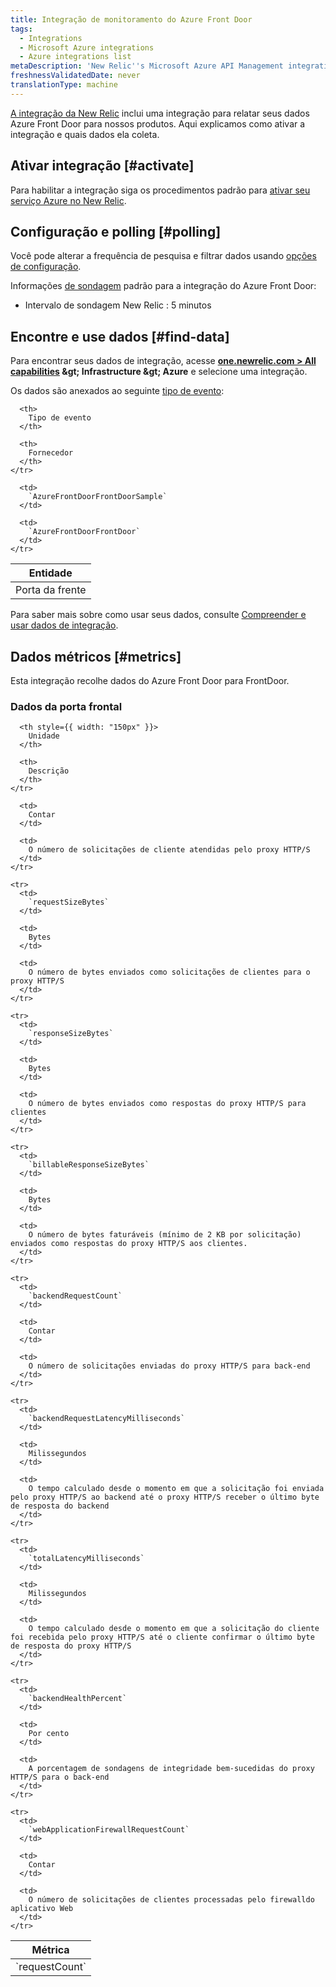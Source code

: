 ```yaml
---
title: Integração de monitoramento do Azure Front Door
tags:
  - Integrations
  - Microsoft Azure integrations
  - Azure integrations list
metaDescription: 'New Relic''s Microsoft Azure API Management integration: how to install it, configure it, and understand the data it reports.'
freshnessValidatedDate: never
translationType: machine
---
```


[A integração da New Relic](/docs/infrastructure/introduction-infra-monitoring) inclui uma integração para relatar seus dados Azure Front Door para nossos produtos. Aqui explicamos como ativar a integração e quais dados ela coleta.

## Ativar integração [#activate]

Para habilitar a integração siga os procedimentos padrão para [ativar seu serviço Azure no New Relic](/docs/infrastructure/microsoft-azure-integrations/getting-started/activate-azure-integrations).

## Configuração e polling [#polling]

Você pode alterar a frequência de pesquisa e filtrar dados usando [opções de configuração](/docs/integrations/new-relic-integrations/getting-started/configure-polling-frequency-data-collection-cloud-integrations).

Informações [de sondagem](/docs/infrastructure/microsoft-azure-integrations/getting-started/azure-integration-polling) padrão para a integração do Azure Front Door:

* Intervalo de sondagem New Relic : 5 minutos

## Encontre e use dados [#find-data]

Para encontrar seus dados de integração, acesse <DNT>**[one.newrelic.com &gt; All capabilities](https://one.newrelic.com/all-capabilities) &amp;gt; Infrastructure &amp;gt; Azure**</DNT> e selecione uma integração.

Os dados são anexados ao seguinte [tipo de evento](/docs/data-apis/understand-data/new-relic-data-types/#event-data):

<table>
  <thead>
    <tr>
      <th>
        Entidade
      </th>

      <th>
        Tipo de evento
      </th>

      <th>
        Fornecedor
      </th>
    </tr>
  </thead>

  <tbody>
    <tr>
      <td>
        Porta da frente
      </td>

      <td>
        `AzureFrontDoorFrontDoorSample`
      </td>

      <td>
        `AzureFrontDoorFrontDoor`
      </td>
    </tr>
  </tbody>
</table>

Para saber mais sobre como usar seus dados, consulte [Compreender e usar dados de integração](/docs/infrastructure/integrations/find-use-infrastructure-integration-data).

## Dados métricos [#metrics]

Esta integração recolhe dados do Azure Front Door para FrontDoor.

### Dados da porta frontal

<table>
  <thead>
    <tr>
      <th style={{ width: "275px" }}>
        Métrica
      </th>

      <th style={{ width: "150px" }}>
        Unidade
      </th>

      <th>
        Descrição
      </th>
    </tr>
  </thead>

  <tbody>
    <tr>
      <td>
        `requestCount`
      </td>

      <td>
        Contar
      </td>

      <td>
        O número de solicitações de cliente atendidas pelo proxy HTTP/S
      </td>
    </tr>

    <tr>
      <td>
        `requestSizeBytes`
      </td>

      <td>
        Bytes
      </td>

      <td>
        O número de bytes enviados como solicitações de clientes para o proxy HTTP/S
      </td>
    </tr>

    <tr>
      <td>
        `responseSizeBytes`
      </td>

      <td>
        Bytes
      </td>

      <td>
        O número de bytes enviados como respostas do proxy HTTP/S para clientes
      </td>
    </tr>

    <tr>
      <td>
        `billableResponseSizeBytes`
      </td>

      <td>
        Bytes
      </td>

      <td>
        O número de bytes faturáveis (mínimo de 2 KB por solicitação) enviados como respostas do proxy HTTP/S aos clientes.
      </td>
    </tr>

    <tr>
      <td>
        `backendRequestCount`
      </td>

      <td>
        Contar
      </td>

      <td>
        O número de solicitações enviadas do proxy HTTP/S para back-end
      </td>
    </tr>

    <tr>
      <td>
        `backendRequestLatencyMilliseconds`
      </td>

      <td>
        Milissegundos
      </td>

      <td>
        O tempo calculado desde o momento em que a solicitação foi enviada pelo proxy HTTP/S ao backend até o proxy HTTP/S receber o último byte de resposta do backend
      </td>
    </tr>

    <tr>
      <td>
        `totalLatencyMilliseconds`
      </td>

      <td>
        Milissegundos
      </td>

      <td>
        O tempo calculado desde o momento em que a solicitação do cliente foi recebida pelo proxy HTTP/S até o cliente confirmar o último byte de resposta do proxy HTTP/S
      </td>
    </tr>

    <tr>
      <td>
        `backendHealthPercent`
      </td>

      <td>
        Por cento
      </td>

      <td>
        A porcentagem de sondagens de integridade bem-sucedidas do proxy HTTP/S para o back-end
      </td>
    </tr>

    <tr>
      <td>
        `webApplicationFirewallRequestCount`
      </td>

      <td>
        Contar
      </td>

      <td>
        O número de solicitações de clientes processadas pelo firewalldo aplicativo Web
      </td>
    </tr>
  </tbody>
</table>